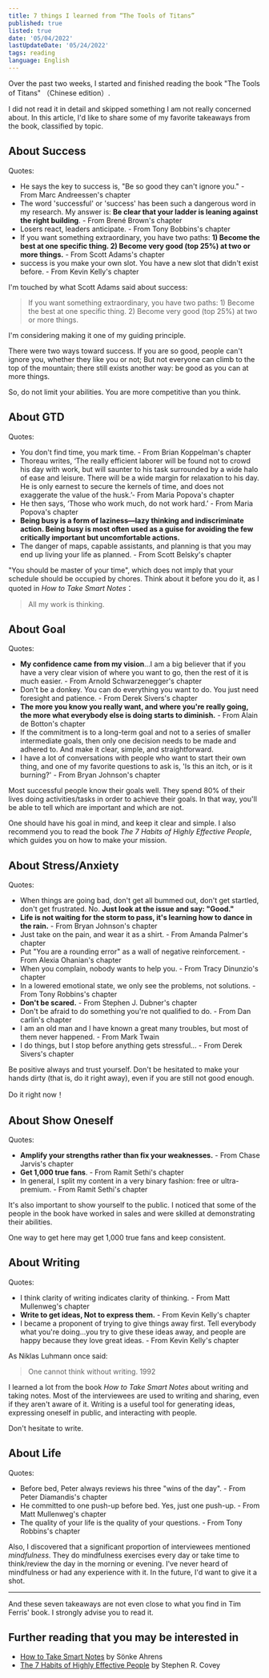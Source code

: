 ```yaml
---
title: 7 things I learned from “The Tools of Titans”
published: true
listed: true
date: '05/04/2022'
lastUpdateDate: '05/24/2022'
tags: reading
language: English
---
```


Over the past two weeks, I started and finished reading the book "The Tools of Titans" （Chinese edition）.

I did not read it in detail and skipped something I am not really concerned about. In this article, I'd like to share some of my favorite takeaways from the book, classified by topic.

## About Success

Quotes:

+ He says the key to success is, "Be so good they can't ignore you." - From Marc Andreessen's chapter
+ The word 'successful' or 'success' has been such a dangerous word in my research. My answer is: **Be clear that your ladder is leaning against the right building**. - From Brené Brown's chapter
+ Losers react, leaders anticipate. - From Tony Bobbins's chapter
+ If you want something extraordinary, you have two paths: **1) Become the best at one specific thing. 2) Become very good (top 25%) at two or more things.** - From Scott Adams's chapter
+ success is you make your own slot. You have a new slot that didn't exist before. - From Kevin Kelly's chapter

I'm touched by what Scott Adams said about success:

> If you want something extraordinary, you have two paths: 1) Become the best at one specific thing. 2) Become very good (top 25%) at two or more things.

I'm considering making it one of my guiding principle.

There were two ways toward success. If you are so good, people can't ignore you, whether they like you or not; But not everyone can climb to the top of the mountain; there still exists another way: be good as you can at more things.

So, do not limit your abilities. You are more competitive than you think.

## About GTD

Quotes:

+ You don't find time, you mark time. - From Brian Koppelman's chapter
+ Thoreau writes, ‘The really efficient laborer will be found not to crowd his day with work, but will saunter to his task surrounded by a wide halo of ease and leisure. There will be a wide margin for relaxation to his day. He is only earnest to secure the kernels of time, and does not exaggerate the value of the husk.’- From Maria Popova's chapter
+ He then says, ‘Those who work much, do not work hard.’ - From Maria Popova's chapter
+ **Being busy is a form of laziness—lazy thinking and indiscriminate action. Being busy is most often used as a guise for avoiding the few critically important but uncomfortable actions.**
+ The danger of maps, capable assistants, and planning is that you may end up living your life as planned. - From Scott Belsky's chapter

"You should be master of your time",  which does not imply that your schedule should be occupied by chores. Think about it before you do it, as I quoted in _How to Take Smart Notes_：

> All my work is thinking.

## About Goal

Quotes:

+ **My confidence came from my vision**...I am a big believer that if you have a very clear vision of where you want to go, then the rest of it is much easier. - From Arnold Schwarzenegger's chapter
+ Don't be a donkey. You can do everything you want to do. You just need foresight and patience. - From Derek Sivers's chapter
+ **The more you know you really want, and where you're really going, the more what everybody else is doing starts to diminish.** - From Alain de Botton's chapter
+ If the commitment is to a long-term goal and not to a series of smaller intermediate goals, then only one decision needs to be made and adhered to. And make it clear, simple, and straightforward.
+ I have a lot of conversations with people who want to start their own thing, and one of my favorite questions to ask is, 'Is this an itch, or is it burning?' - From Bryan Johnson's chapter

Most successful people know their goals well. They spend 80% of their lives doing activities/tasks in order to achieve their goals. In that way, you'll be able to tell which are important and which are not.

One should have his goal in mind, and keep it clear and simple. I also recommend you to read the book _The 7 Habits of Highly Effective People_, which guides you on how to make your mission.

## About Stress/Anxiety

Quotes:

+ When things are going bad, don't get all bummed out, don't get startled, don't get frustrated. No. **Just look at the issue and say: "Good."**
+ **Life is not waiting for the storm to pass, it's learning how to dance in the rain.** - From Bryan Johnson's chapter
+ Just take on the pain, and wear it as a shirt. - From Amanda Palmer's chapter
+ Put "You are a rounding error" as a wall of negative reinforcement. - From Alexia Ohanian's chapter
+ When you complain, nobody wants to help you. - From Tracy Dinunzio's chapter
+ In a lowered emotional state, we only see the problems, not solutions. - From Tony Robbins's chapter
+ **Don't be scared.** - From Stephen J. Dubner's chapter
+ Don't be afraid to do something you're not qualified to do. - From Dan carlin's chapter
+ I am an old man and I have known a great many troubles, but most of them never happened. - From Mark Twain
+ I do things, but I stop before anything gets stressful... - From Derek Sivers's chapter

Be positive always and trust yourself. Don't be hesitated to make your hands dirty (that is, do it right away), even if you are still not good enough.

Do it right now！

## About Show Oneself

Quotes:

+ **Amplify your strengths rather than fix your weaknesses.** - From Chase Jarvis's chapter
+ **Get 1,000 true fans**. - From Ramit Sethi's chapter
+ In general, I split my content in a very binary fashion: free or ultra-premium. - From Ramit Sethi's chapter

It's also important to show yourself to the public. I noticed that some of the people in the book have worked in sales and were skilled at demonstrating their abilities.

One way to get here may get 1,000 true fans and keep consistent.

## About Writing

Quotes:

+ I think clarity of writing indicates clarity of thinking. - From Matt Mullenweg's chapter
+ **Write to get ideas, Not to express them.** - From Kevin Kelly's chapter
+ I became a proponent of trying to give things away first. Tell everybody what you're doing...you try to give these ideas away, and people are happy because they love great ideas. - From Kevin Kelly's chapter

As Niklas Luhmann once said:

> One cannot think without writing. 1992

I learned a lot from the book _How to Take Smart Notes_ about writing and taking notes. Most of the interviewees are used to writing and sharing, even if they aren't aware of it. Writing is a useful tool for generating ideas, expressing oneself in public, and interacting with people. 

Don't hesitate to write.

## About Life

Quotes:

+ Before bed, Peter always reviews his three "wins of the day". - From Peter Diamandis's chapter
+ He committed to one push-up before bed. Yes, just one push-up. - From Matt Mullenweg's chapter
+ The quality of your life is the quality of your questions. - From Tony Robbins's chapter

Also, I discovered that a significant proportion of interviewees mentioned _mindfulness_. They do mindfulness exercises every day or take time to think/review the day in the morning or evening. I've never heard of mindfulness or had any experience with it. In the future, I'd want to give it a shot.

---

And these seven takeaways are not even close to what you find in Tim Ferris' book. I strongly advise you to read it.

## Further reading that you may be interested in

- [How to Take Smart Notes](https://www.amazon.com/How-Take-Smart-Notes-Nonfiction/dp/1542866502) by Sönke Ahrens
- [The 7 Habits of Highly Effective People](https://en.wikipedia.org/wiki/The_7_Habits_of_Highly_Effective_People) by Stephen R. Covey
